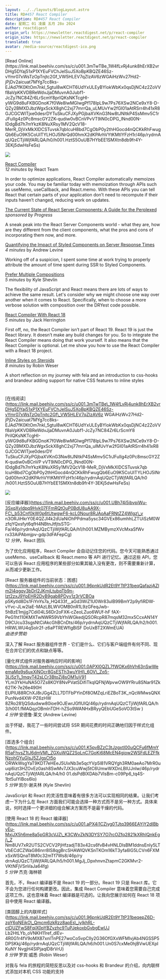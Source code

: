 ```yaml
---
layout: ../../layouts/BlogLayout.astro
title: RD#457 React Compiler
description: RD#457 React Compiler
date: 星期二 01 凌晨 五月 28o 2024
author: reactdigest
origin_url: https://newsletter.reactdigest.net/p/react-compiler
origin_site: https://newsletter.reactdigest.net/p/react-compiler
translated: true
avatar: /media-source/reactdigest-ico.png
---
```



<Reference client:only="react" title="RD#457 React Compiler" url="https://newsletter.reactdigest.net/p/react-compiler" />

<Detail client:only="react">
	[Read Online](https://link.mail.beehiiv.com/ss/c/u001.3mTwTBe_1W4fLvRj4unk8hErXB2vrDHg5DYaj51xP1XYEuFVChJelSuJ5XoBpKBQZE46Sz-vYmr07xWsTzOpTnjtc2Gf_VW5HLEV7qZlzAV6zWGAiHzWv27Hd2-jPjDv2aicuat7MYg7cc8ks-EJAd7fK0KtOm7nkl_5gtul8wKCHT6UdYxULEyBYlokWbKx0qsDjNC4z2ZoVVf8aVpKKVDBReWdvJjaDMuvnA0Jubf1-JcZy7NC84Zr6LrScmY8prIQKsNKTcgHI-ylWG9d8uFKBGDnoK7f0We8lwMGIwgPf178IpL9w7Ps76XSw2NCe9xY8-D-QZy2BMXDJbzWgxSckX8ghC2xj77mrrQa_uLMUvYw2fGI01aAtRSrr4h41xR8GJCGCWITjxe0desrDYTuSkuCFJXyPGjbaXVKnG3Nw8tJNltkP4SsMmv5C1rJFuIIg4z0Pc8mscGY2ZK-qudiw0vBCnVPvVT9iN0cDPG_lNnd00N-IDdgBd7h7mYkzK8NuXRsy1MV2QcV18-MerR_DjVxMkXIDCSTuvsk7qbIcuH8bd7CgObP0y2thHGocd4nQCKkRhFwugQb6EuO9K5CoUITYLHOJ5lNrQd00hmX2dKPArhVYtKMtIYFzH1r/46p/rydrnAqUQzCTjiWjfARLQA/h0/h001.HztS5OuUB7HYbEE1SMXtn8db9fr4Y-3EKj5dwHsFeSs)

![](https://link.mail.beehiiv.com/ss/o/u001.Btu2bd7uwPPtNpvEhFUmtA/46p/rydrnAqUQzCTjiWjfARLQA/ho.gif)

[React Compiler](https://link.mail.beehiiv.com/ss/c/u001.UBh74i5ibvpiWu-3SxqXvldpq9Hvk07FFmRQtOuP0BdU8uAA9X-FC_b53Cnf0kW0p6tUtwgwF6-kcL0Nour8RJAoAaFRNtZZ4Wlgz_vn3ORJiHkrY0E4QZJl4k2dUaNiOhPPdma5ysc34GVEx86umhhLZTUiSzM0WzfqYQxsfyt6qfH4NBtnJtfjtsSTG-Fa/46p/rydrnAqUQzCTjiWjfARLQA/h1/h001.MZMBymzXVcMxaSfWvrx33AiPAbmjpv-gdp3dFAFepCg)  
_12 minutes_ by React Team

In order to optimize applications, React Compiler automatically memoizes your code. You may be familiar today with memoization through APIs such as useMemo, useCallback, and React.memo. With these APIs you can tell React that certain parts of your application don’t need to recompute if their inputs haven’t changed, reducing work on updates.

[The Current State of React Server Components: A Guide for the Perplexed](https://link.mail.beehiiv.com/ss/c/u001.96pnkUdR2Et9YTtP31beqQafazjAZlm2I4qgqy3bDrI2JKmjLtubqTb9n-lzt2zxJ9YpEHR2DvB9gab8PDyv1z3rVCBOap5Kytld8Ds1FiYnYs7a_HQ433f__aGd3WiZ1U0Wr83ulB99BmY2p9yfiRDW-vYvC-JLw2laE-MAzLBLWVOMB0nR1L9zGFeqJwb-5hBzE1mjjg7Cdi04Ls6Dr2oFXK-cZeoLZuo6WUf-hFfAX-PeG1ht110KMXTwNWR59VbYhiWGkedjQSORcpR87mqsM32mx5CcxAN14YD9CUcu33sgsNtCiAkcGhBCnDts/46p/rydrnAqUQzCTjiWjfARLQA/h2/h001.HRWLWU4qSoIr2f-z6aPTREWflgBiSFDoUxBT2XWmEUA)  
_sponsored by Progress_

A sneak peak into the React Server Components world - what they are, how are they different from the client components, what the pros and cons of incorporating them now, and more.

[Quantifying the Impact of Styled Components on Server Response Times](https://link.mail.beehiiv.com/ss/c/u001.0APXl0QZL7fWOKx6hVh63nSwWeemaMq9s6uxXiNOcr8GsESTh3wuYIHI_6OV_Zq5-3Lj5z1_1mqvT42sLCr3BtoZj8sOM1uV91YLm3YkHuNA5O7Zs8KOY8NvPVatSDifiTkqlQFNjWpvwOW9YRru8SNar91Zk62TK-7e26e490HEUPlU88RChXJ8rJGg4ZLL7DTFbPYinDf8OMZqLriEZBoT3K_nQcWMwsQNXPunNvd4XW-PZ6zHW8ZRo281jQSdudww80ioe9OJEwrJGfIUIQ/46p/rydrnAqUQzCTjiWjfARLQA/h3/h001.fMAQqzOBmlnTDH-hZSo9WANHxBRyyQEbUGeSoVO3tSw)  
_4 minutes_ by Andrew Levine

Working off of a suspicion, I spent some time at work trying to properly attribute the amount of time spent during SSR to Styled Components.

[Prefer Multiple Compositions](https://link.mail.beehiiv.com/ss/c/u001.K5pvBZzC3tJzgxtI00uQCFu6fMmYR5aFhvsZ1tJ6dmVM_ZGXuWQZ2SoLnC7GoKi68McEN4giow2WSFdLEZFfkNzohGYuGlsJ5ZJgsCt5oORWkWsgYaT9KDT7eHEeJ5UixNb3e5qcYVp5l81VRQYgh3RM0aeAo7MrR0uuqi6izt3HZOvEz0aSh8SwMv7JX3cuWwj5tC6UmwWXDnLBIUJnlw/46p/rydrnAqUQzCTjiWjfARLQA/h4/h001.dsPdBlXDAb7VIsBm-c09Pp6_tq4S-1bt5uIYiBos6lo)  
_5 minutes_ by Kyle Shevlin

The flexibility of JavaScript and React means there are lots of ways to achieve the same result. Let's consider why we might choose one way over another when it comes to React. Specifically, when to choose a more verbose solution with composition over the DRYest code possible.

[React Compiler With React 18](https://link.mail.beehiiv.com/ss/c/u001.aPX4i1CZjyg0TJtq3966EAYjY2dIBbvEu-MxjJX5h6me8a5pGR3cVJZ_K3CWvZkN3DYSY7O7rcOZfq2821kXRhIQnkEgj_ZNm8UV7xR2uTS2CVcV2PjHfzadjT83x42cs6fvB4vHNLDlsBM1ddnsEnIy5LTVbECdCZWaG86nrr8IS8qgBrcSHaWIQVKSnTKOm16kT3yfa6lG5LCVn6FXMxSxWSQnaT8M0c32mTf7Ws8/46p/rydrnAqUQzCTjiWjfARLQA/h5/h001.MgJj_DpxhnvnZtapmC2GKMvr2-VKtNFjVSnVaJa64fg)  
_5 minutes_ by Jack Herrington

First off, no, the React Compiler isn’t part of React 19. React 19 is just the React library. It doesn’t make any build changes for you. So to integrate the React Compiler means doing that work yourself. It also means that the React Compiler is optional. Let me show you how to use the React Compiler with a React 18 project.

[Inline Styles on Steroids](https://link.mail.beehiiv.com/ss/c/u001.96pnkUdR2Et9YTtP31beqepZ6D-zpY6qNEjkO_Qmcm6zkRzz8apEs_iyIkhRL-ctDUZFwS8FqiX0pYBZvzhc9TuPJekoxbGvbgEwUJLb2HtLYb_oVNKH11reF_dlEv-4R0G1r4fV9oMX87xnITnPE27woCo5vpCIly2G36OfGXxWFMIvjAb4NGSSP5DPSKkj/46p/rydrnAqUQzCTjiWjfARLQA/h6/h001.Un0S7cxMe0hjBVwUEXpIKuNYNvgjH4SlPjaqlD8rVrU)  
_8 minutes_ by Robin Weser

A short reflection on my journey with fela and an introduction to css-hooks and brandeur adding support for native CSS features to inline styles

#
</Detail>

\[在线阅读]\(https://link.mail.beehiiv.com/ss/c/u001.3mTwTBe\_1W4fLvRj4unk8hErXB2vrDHg5DYaj51xP1XYEuFVChJelSuJ5XoBpKBQZE46Sz-vYmr07xWsTzOpTnjtc2Gf\_VW5HLEV7qZlzAV6z WGAiHzWv27Hd2-jPjDv2aicuat7MYg7cc8ks-EJAd7fK0KtOm7nkl\_5gtul8wKCHT6UdYxULEyBYlokWbKx0qsDjNC4z2ZoVVf8aVpKKVDBReWdvJjaDMuvnA0Jubf1-JcZy7NC84Zr6LrScmY8 PriIQKsNKTcgHI-ylWG9d8uFKBGDnoK7f0We8lwMGIwgPf178IpL9w7Ps76XSw2NCe9xY8-D-QZy2BMXDJbzWgxSckX8ghC2xj77mrrQa\_ulMUvYw2fGI01aAtRSrr4h41xR8GJCGCWITjxe0desrDY TuSkuCFJXyPGjbaXVKnG3Nw8tJNltkP4SsMmv5C1rJFuIIg4z0Pc8mscGY2ZK-qudiw0vBCnVP vVT9iN0cDPG\_lNnd00N-IDdgBd7h7mYkzK8NuXRSy1MV2QcV18-MeR\_DjVxMkXIDCSTuvsk7qb IcuH8bd7CgObP0y2thHGocd4nQCKkRhFwugQb6EuO9K5CoUITYLHOJ5lNrQd00hmX2dKPArhVYtKMtIYFzH1r/46p/rydrnAqUQzCTjiWjfARLQA/h0 /h001.HztS5OuUB7HYbEE1SMXtn8db9fr4Y-3EKj5dwHsFeSs)

![](https://link.mail.beehiiv.com/ss/o/u001.Btu2bd7uwPPtNpvEhFUmtA/46p/rydrnAqUQzCTjiWjfARLQA/ho.gif)

\[反应编译器]\(https://link.mail.beehiiv.com/ss/c/u001.UBh74i5ibvpiWu-3SxqXvldpq9Hvk07FFmRQtOuP0BdU8uAA9X-FC\_b53Cnf0kW0p6tUtwgwF6-kcL0Nour8RJAoAaFRNtZZ4Wlgz\_v n3ORJiHkrY0E4QZJl4k2dUaNiOhPPdma5ysc34GVEx86umhhLZTUiSzM0WzfqYQxsfyt6qfH4NBtnJtfjtsSTG-Fa/46p/rydrnAqUQzCTjiWjfARLQA/h1/h001.MZMBymzXVcMxaSfWv rx33AiPAbmjpv-gdp3dFAFepCg)\
*12 分钟*，React 团队

为了优化应用程序，React Compiler 会自动记住您的代码。您今天可能熟悉通过 useMemo、useCallback 和 React.memo 等 API 进行记忆。通过这些 API，您可以告诉 React 应用程序的某些部分如果其输入没有更改，则不需要重新计算，从而减少更新工作。

\[React 服务器组件的当前状态：困惑]\(https://link.mail.beehiiv.com/ss/c/u001.96pnkUdR2Et9YTtP31beqQafazjAZlm2I4qgqy3bDrI2JKmjLtubqTb9n-lzt2zxJ9YpEHR2DvB9gab8PDyv1z3rVCBOa p5Kytld8Ds1FiYnYs7a\_HQ433f\_\_aGd3WiZ1U0Wr83ulB99BmY2p9yfiRDW-vYvc-JLw2laE-MAzLBLWVOMB0nR1L9zGFeqJwb-5hBzE1mjjg7Cdi04LS6Dr2oFXK-cZeoLZuo6WUf-hF fAX- PeG1ht110KMXTwNWR59VbYhiWGkedjQSORcpR87mqsM32mx5CcxAN14YD9CUcu33sgsNtCiAkcGhBCnDts/46p/rydrnAqUQzCTjiWjfARLQA/h2/h001.HRWLWU4qSoIr2f-z6aPTREWflgBiSF DoUxBT2XWmEUA)\
*由进步赞助*

深入了解 React 服务器组件世界 - 它们是什么、它们与客户端组件有何不同、现在合并它们的优点和缺点等等。

\[量化样式组件对服务器响应时间的影响]\(https://link.mail.beehiiv.com/ss/c/u001.0APXl0QZL7fWOKx6hVh63nSwWeemaMq9s6uxXiNOcr8GsESTh3wuYIHI\_6OV\_Zq5-3Lj5z1\_1mqvT42sLCr3BtoZj8sOM1uV91 YLm3YkHuNA5O7Zs8KOY8NvPVatSDifiTkqlQFNjWpvwOW9YRru8SNar91Zk62TK-7e26e490H EUPlU88RChXJ8rJGg4ZLL7DTFbPYinDf8OMZqLriEZBoT3K\_nQcWMwsQNXPunNvd4XW-PZ6zHW 8ZRo281jQSdudww80ioe9OJEwrJGfIUIQ/46p/rydrnAqUQzCTjiWjfARLQA/h3/h001.fMAQqzOBmlnTDH-hZSo9WANHxBRyyQEbUGeSoVO3tSw )\
*4 分钟* 安德鲁·莱文 (Andrew Levine)

出于怀疑，我花了一些时间尝试将 SSR 期间花费的时间正确地归因于样式化组件。

\[首选多个组合]\(https://link.mail.beehiiv.com/ss/c/u001.K5pvBZzC3tJzgxtI00uQCFu6fMmYR5aFhvsZ1tJ6dmVM\_ZGXuWQZ2SoLnC7GoKi68McEN4giow2WSFdLEZFfkNzohGYuGlsJ5ZJgsCt5o ORWkWsgYaT9KDT7eHEeJ5UixNb3e5qcYVp5l81VRQYgh3RM0aeAo7MrR0uuqi6izt3HZOvEz0ash8SwMv7JX3cuWwj5tC6UmwWXDnLBIUJnlw/46p/rydrnAqUQzCTjiWjfARLQA/h4/h0 01.dsPdBlXDAb7VIsBm-c09Pp6\_tq4S-1bt5uIYiBos6lo)\
*5 分钟* 凯尔·谢夫林 (Kyle Shevlin)

JavaScript 和 React 的灵活性意味着有很多方法可以实现相同的结果。让我们考虑一下为什么在 React 方面我们可能会选择一种方式而不是另一种方式。具体来说，何时选择一个更详细的组合解决方案而不是最干燥的代码。

\[使用 React 18 的 React 编译器]\(https://link.mail.beehiiv.com/ss/c/u001.aPX4i1CZjyg0TJtq3966EAYjY2dIBbvEu-MxjJX5h6me8a5pGR3cVJZ\_K3CWvZkN3DYSY7O7rcOZfq2821kXRhIQnkEgj\_Z Nm8UV7xR2UTS2CVCV2PjHfzadjT83x42cs6fvB4vHNLDlsBM1ddnsEnIy5LTVbECdCZWaG86nrr8IS8qgBrcSHAWIQVKSnTKOm16kT3yfa6lG5LCVn6FXMxSxWSQnaT8M0c32mTf7Ws8/46p/ry drnAqUQzCTjiWjfARLQA/h5/h001.MgJj\_DpxhnvnZtapmC2GKMvr2-VKtNFjVSnVaJa64fg)\
*5 分钟* 杰克·海林顿

首先，不，React 编译器不是 React 19 的一部分。React 19 只是 React 库。它不会为您进行任何构建更改。因此，集成 React Compiler 意味着您需要自己完成这项工作。这也意味着 React 编译器是可选的。让我向您展示如何在 React 18 项目中使用 React 编译器。

\[类固醇上的内联样式]\(https://link.mail.beehiiv.com/ss/c/u001.96pnkUdR2Et9YTtP31beqepZ6D-zpY6qNEjkO\_Qmcm6zkRzz8apEs\_iyIkhRL-ctDUZFwS8FqiX0pYBZvzhc9TuPJekoxbGvbgEwUJ Lb2HtLYb\_oVNKH11ref\_dlEv-4R0G1r4fV9oMX87xnITnPE27woCo5vpCIly2G36OfGXxWFMIvjAb4NGSSP5DPSKkj/46p/rydrnAqUQzCTjiWjfARLQA/h6/h001.Un0S7cxMe0hjBVwUEXpIKuNY NvgjH4SlPjaqlD8rVrU)\
*8 分钟* 罗宾·威悉 (Robin Weser)

对我与 fela 的旅程的简短反思以及对 css-hooks 和 Brandeur 的介绍，向内联样式添加对本机 CSS 功能的支持

#


